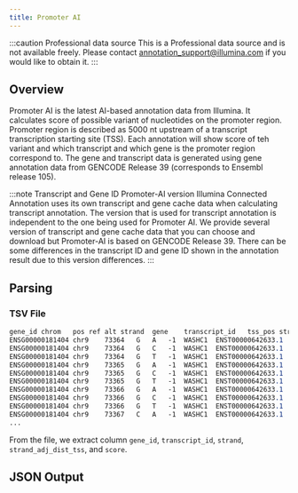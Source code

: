 ```yaml
---
title: Promoter AI
---
```



:::caution Professional data source
This is a Professional data source and is not available freely. Please contact annotation_support@illumina.com if you would like to obtain it.
:::

## Overview
Promoter AI is the latest AI-based annotation data from Illumina. It calculates score of possible variant of nucleotides on the promoter region.
Promoter region is described as 5000 nt upstream of a transcript transcription starting site (TSS). Each annotation will show score of teh variant and which transcript and which gene is the promoter region correspond to.
The gene and transcript data is generated using gene annotation data from GENCODE Release 39 (corresponds to Ensembl release 105).

:::note Transcript and Gene ID Promoter-AI version
Illumina Connected Annotation uses its own transcript and gene cache data when calculating transcript annotation.
The version that is used for transcript annotation is independent to the one being used for Promoter AI.
We provide several version of transcript and gene cache data that you can choose and download but Promoter-AI is based on GENCODE Release 39.
There can be some differences in the transcript ID and gene ID shown in the annotation result due to this version differences.
:::

## Parsing

### TSV File
```scss
gene_id	chrom	pos	ref	alt	strand	gene	transcript_id	tss_pos	strand_adj_dist_tss	score_x	score_y	score
ENSG00000181404	chr9	73364	G	A	-1	WASHC1	ENST00000642633.1	73864	500	-0.0032	-0.0298	-0.0165
ENSG00000181404	chr9	73364	G	C	-1	WASHC1	ENST00000642633.1	73864	500	-0.0372	-0.052000000000000005	-0.0446
ENSG00000181404	chr9	73364	G	T	-1	WASHC1	ENST00000642633.1	73864	500	0.0202	-0.0315	-0.0056500000000000005
ENSG00000181404	chr9	73365	G	A	-1	WASHC1	ENST00000642633.1	73864	499	-0.015	-0.0643	-0.03965
ENSG00000181404	chr9	73365	G	C	-1	WASHC1	ENST00000642633.1	73864	499	0.0285	-0.0035	0.0125
ENSG00000181404	chr9	73365	G	T	-1	WASHC1	ENST00000642633.1	73864	499	-0.0095	-0.0352	-0.022350000000000002
ENSG00000181404	chr9	73366	G	A	-1	WASHC1	ENST00000642633.1	73864	498	0.0068	-0.0565	-0.02485
ENSG00000181404	chr9	73366	G	C	-1	WASHC1	ENST00000642633.1	73864	498	0.0596	0.0854	0.07250000000000001
ENSG00000181404	chr9	73366	G	T	-1	WASHC1	ENST00000642633.1	73864	498	-0.0086	-0.0009	-0.00475
ENSG00000181404	chr9	73367	C	A	-1	WASHC1	ENST00000642633.1	73864	497	0.0091	-0.0068	0.0011500000000000004
...
```

From the file, we extract column `gene_id`, `transcript_id`, `strand`, `strand_adj_dist_tss`, and `score`.

## JSON Output

<JSON/>
